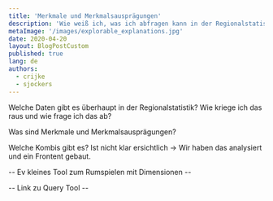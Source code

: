 ```yaml
---
title: 'Merkmale und Merkmalsausprägungen'
description: 'Wie weiß ich, was ich abfragen kann in der Regionalstatistik?'
metaImage: '/images/explorable_explanations.jpg'
date: 2020-04-20
layout: BlogPostCustom
published: true
lang: de
authors:
  - crijke
  - sjockers
---
```



<Container maxWidth="lg">
  <BodyText>

Welche Daten gibt es überhaupt in der Regionalstatistik? Wie kriege ich das raus und wie frage ich das ab?

Was sind Merkmale und Merkmalsausprägungen?

Welche Kombis gibt es? Ist nicht klar ersichtlich -> Wir haben das analysiert und ein Frontent gebaut.

-- Ev kleines Tool zum Rumspielen mit Dimensionen --

-- Link zu Query Tool --

  </BodyText>
</Container>

